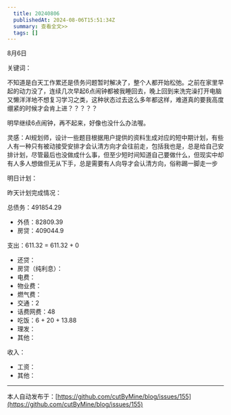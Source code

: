 ```yaml
---
  title: 20240806
  publishedAt: 2024-08-06T15:51:34Z
  summary: 查看全文>>
  tags: []
---
```


8月6日 

关键词：

不知道是白天工作累还是债务问题暂时解决了，整个人都开始松弛。之前在家里早起的动力没了，连续几次早起6点闹钟都被我睡回去，晚上回到来洗完澡打开电脑又懒洋洋地不想复习学习之类，这种状态过去这么多年都这样，难道真的要我高度绷紧的时候才会肯上进？？？？？

明早继续6点闹钟，再不起来，好像也没什么办法喔。

灵感：AI规划师，设计一些题目根据用户提供的资料生成对应的短中期计划，有些人有一种只有被动接受安排才会认清方向才会往前走，包括我也是，总是给自己安排计划，尽管最后也没做成什么事，但至少短时间知道自己要做什么，但现实中却有人多人想做但无从下手，总是需要有人向导才会认清方向，俗称踢一脚走一步

明日计划：

昨天计划完成情况：

总债务：491854.29
- 外债：82809.39
- 房贷：409044.9

支出：611.32 = 611.32 + 0
- 还贷：
- 房贷（纯利息）：
- 电费：
- 物业费：
- 燃气费：
- 交通：2
- 话费网费：48
- 吃饭：6 + 20 + 13.88
- 理发：
- 其他：

收入：
- 工资：
- 其他：


---
本人自动发布于：[https://github.com/cutByMine/blog/issues/155](https://github.com/cutByMine/blog/issues/155)

